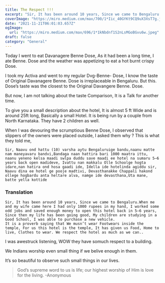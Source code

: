 ```yaml
---
title: The Respect !!!
excerpt: "Sir, It has been around 10 years, Since we came to Bengaluru.When me and my wife came here I had only 1000 rupees in my hand, I worked some odd jobs and saved enough money to open this hotel back in 5–6 years, Since then my life has been going good, My children are studying"
coverImage: "https://miro.medium.com/max/700/1*Iic_40GYKt9CQ9uX3XsT7g.jpeg"
date: "2021-11-21T06:01:03.657Z"
ogImage:
  url: "https://miro.medium.com/max/696/1*1kNbdnf1S2nLsMGoBGvu6w.jpeg"
draft: false
category: "General"
---
```


Today I went to eat Davanagere Benne Dose, As it had been a long time, I ate Benne. Dose and the weather was appetizing to eat a hot burnt crispy Dose.

I took my Activa and went to my regular Dvg-Benne- Dose, I know the taste of Original Davanagere Benne. Dose is irreplaceable in Bengaluru. But this. Dose’s taste was the closest to the Original Davangere Benne. Dose.

But now, I am not talking about the taste Comparison, It is a Talk for another time.

To give you a small description about the hotel, It is almost 5 ft Wide and is around 25ft long, Basically a small Hotel. It is being run by a couple from North Karnataka. They have 2 children as well.

When I was devouring the scrumptious Benne Dose, I observed that slippers of the owners were placed outside, I asked them why ? This is what they told me,

```
Sir, Naavu ond hattu (10) varsha aytu Bengaluruige bandu,naanu matte nam maneyavaru bandvi,Bandaga naan hattira bari 1000 maatra ittu, naanu yeneno kelsa maadi swlpa duddu save maadi ee hotel na sumaru 5–6 years back open madideve, Ivattu nan makkalu Olle Schoolge hogta idare,nan hatira ond hosa gaadi ide, Idella ide hotelinda agiddu sir, Naavu dina ee hotel ge pooje madtivi, Devasthanakke Chappali hakond ollege hogbardu anta heltare alva, namge ide devasthana,Uta mane, batte yella kottide
```

### Translation

```
Sir, It has been around 10 years, Since we came to Bengaluru.When me and my wife came here I had only 1000 rupees in my hand, I worked some odd jobs and saved enough money to open this hotel back in 5–6 years, Since then my life has been going good, My children are studying in a Good School, I was able to purchase a new vehicle.
It is a proverb saying that We musn’t wear Footwears inside the temple, For us this hotel is the temple, It has given us Food, Home to live, Clothes to wear. We respect the hotel as much as we can..
```

I was awestruck listening, WOW they have somuch respect to a building.

We Indians worship even small thing if we belive enough in them.

It’s so beautiful to observe such small things in our lives.

> God’s supreme word to us is life; our highest worship of Him is love for the living.
> -Anonymous
